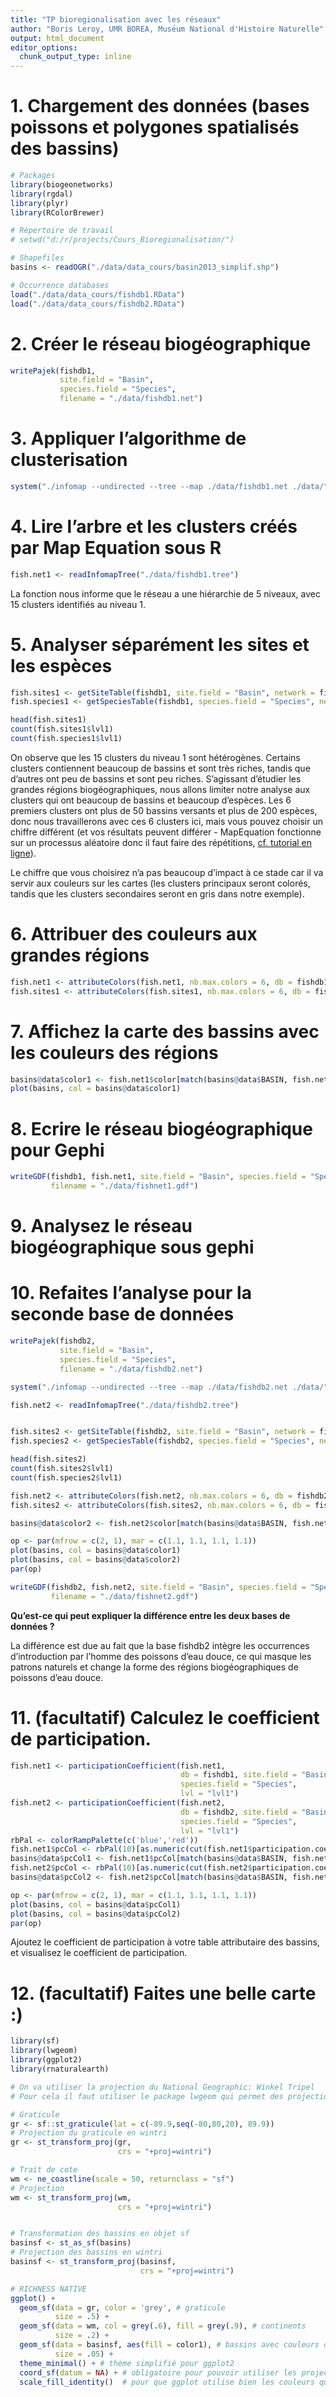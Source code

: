 ```yaml
---
title: "TP bioregionalisation avec les réseaux"
author: "Boris Leroy, UMR BOREA, Muséum National d'Histoire Naturelle"
output: html_document
editor_options: 
  chunk_output_type: inline
---
```



# 1. Chargement des données (bases poissons et polygones spatialisés des bassins)

```r
# Packages
library(biogeonetworks)
library(rgdal)
library(plyr)
library(RColorBrewer)

# Répertoire de travail
# setwd("d:/r/projects/Cours_Bioregionalisation/")

# Shapefiles
basins <- readOGR("./data/data_cours/basin2013_simplif.shp")

# Occurrence databases
load("./data/data_cours/fishdb1.RData")
load("./data/data_cours/fishdb2.RData")
```



# 2. Créer le réseau biogéographique


```r
writePajek(fishdb1, 
           site.field = "Basin",
           species.field = "Species",
           filename = "./data/fishdb1.net")
```


# 3. Appliquer l'algorithme de clusterisation

```r
system("./infomap --undirected --tree --map ./data/fishdb1.net ./data/")
```


# 4. Lire l'arbre et les clusters créés par Map Equation sous R

```r
fish.net1 <- readInfomapTree("./data/fishdb1.tree")
```

La fonction nous informe que le réseau a une hiérarchie de 5 niveaux, avec 15 clusters identifiés au niveau 1.


# 5. Analyser séparément les sites et les espèces

```r
fish.sites1 <- getSiteTable(fishdb1, site.field = "Basin", network = fish.net1)
fish.species1 <- getSpeciesTable(fishdb1, species.field = "Species", network = fish.net1)

head(fish.sites1)
count(fish.sites1$lvl1)
count(fish.species1$lvl1)
```

On observe que les 15 clusters du niveau 1 sont hétérogènes. Certains clusters contiennent beaucoup de bassins et sont très riches, tandis que d'autres ont peu de bassins et sont peu riches. S'agissant d'étudier les grandes régions biogéographiques, nous allons limiter notre analyse aux clusters qui ont beaucoup de bassins et beaucoup d'espèces. Les 6 premiers clusters ont plus de 50 bassins versants et plus de 200 espèces, donc nous travaillerons avec ces 6 clusters ici, mais vous pouvez choisir un chiffre différent (et vos résultats peuvent différer - MapEquation fonctionne sur un processus aléatoire donc il faut faire des répétitions, [cf. tutorial en ligne](https://github.com/Farewe/biogeonetworks)).

Le chiffre que vous choisirez n'a pas beaucoup d'impact à ce stade car il va servir aux couleurs sur les cartes (les clusters principaux seront colorés, tandis que les clusters secondaires seront en gris dans notre exemple).

# 6. Attribuer des couleurs aux grandes régions


```r
fish.net1 <- attributeColors(fish.net1, nb.max.colors = 6, db = fishdb1)
fish.sites1 <- attributeColors(fish.sites1, nb.max.colors = 6, db = fishdb1)
```


# 7. Affichez la carte des bassins avec les couleurs des régions

```r
basins@data$color1 <- fish.net1$color[match(basins@data$BASIN, fish.net1$Name)]
plot(basins, col = basins@data$color1)
```


# 8. Ecrire le réseau biogéographique pour Gephi


```r
writeGDF(fishdb1, fish.net1, site.field = "Basin", species.field = "Species", color.field = "color",
         filename = "./data/fishnet1.gdf")
```



# 9. Analysez le réseau biogéographique sous gephi

# 10. Refaites l'analyse pour la seconde base de données

```r
writePajek(fishdb2, 
           site.field = "Basin",
           species.field = "Species",
           filename = "./data/fishdb2.net")

system("./infomap --undirected --tree --map ./data/fishdb2.net ./data/")

fish.net2 <- readInfomapTree("./data/fishdb2.tree")


fish.sites2 <- getSiteTable(fishdb2, site.field = "Basin", network = fish.net2)
fish.species2 <- getSpeciesTable(fishdb2, species.field = "Species", network = fish.net2)

head(fish.sites2)
count(fish.sites2$lvl1)
count(fish.species2$lvl1)

fish.net2 <- attributeColors(fish.net2, nb.max.colors = 6, db = fishdb2)
fish.sites2 <- attributeColors(fish.sites2, nb.max.colors = 6, db = fishdb2)

basins@data$color2 <- fish.net2$color[match(basins@data$BASIN, fish.net2$Name)]

op <- par(mfrow = c(2, 1), mar = c(1.1, 1.1, 1.1, 1.1))
plot(basins, col = basins@data$color1)
plot(basins, col = basins@data$color2)
par(op)

writeGDF(fishdb2, fish.net2, site.field = "Basin", species.field = "Species", color.field = "color",
         filename = "./data/fishnet2.gdf")
```


**Qu'est-ce qui peut expliquer la différence entre les deux bases de données ?**

La différence est due au fait que la base fishdb2 intègre les occurrences d'introduction par l'homme des poissons d'eau douce, ce qui masque les patrons naturels et change la forme des régions biogéographiques de poissons d'eau douce.

# 11. (facultatif) Calculez le coefficient de participation.

```r
fish.net1 <- participationCoefficient(fish.net1, 
                                      db = fishdb1, site.field = "Basin",
                                      species.field = "Species",
                                      lvl = "lvl1")
fish.net2 <- participationCoefficient(fish.net2, 
                                      db = fishdb2, site.field = "Basin",
                                      species.field = "Species",
                                      lvl = "lvl1")
rbPal <- colorRampPalette(c('blue','red'))
fish.net1$pcCol <- rbPal(10)[as.numeric(cut(fish.net1$participation.coef, breaks = 10))]
basins@data$pcCol1 <- fish.net1$pcCol[match(basins@data$BASIN, fish.net1$Name)]
fish.net2$pcCol <- rbPal(10)[as.numeric(cut(fish.net2$participation.coef, breaks = 10))]
basins@data$pcCol2 <- fish.net2$pcCol[match(basins@data$BASIN, fish.net2$Name)]

op <- par(mfrow = c(2, 1), mar = c(1.1, 1.1, 1.1, 1.1))
plot(basins, col = basins@data$pcCol1)
plot(basins, col = basins@data$pcCol2)
par(op)

```


Ajoutez le coefficient de participation à votre table attributaire des bassins, et visualisez le coefficient de participation.

# 12. (facultatif) Faites une belle carte :) 

```r
library(sf)
library(lwgeom)
library(ggplot2)
library(rnaturalearth)

# On va utiliser la projection du National Geographic: Winkel Tripel
# Pour cela il faut utiliser le package lwgeom qui permet des projections additionnelles avec sf

# Graticule
gr <- sf::st_graticule(lat = c(-89.9,seq(-80,80,20), 89.9))
# Projection du graticule en wintri
gr <- st_transform_proj(gr, 
                        crs = "+proj=wintri")

# Trait de cote
wm <- ne_coastline(scale = 50, returnclass = "sf")
# Projection
wm <- st_transform_proj(wm, 
                        crs = "+proj=wintri")


# Transformation des bassins en objet sf
basinsf <- st_as_sf(basins)
# Projection des bassins en wintri
basinsf <- st_transform_proj(basinsf, 
                             crs = "+proj=wintri")

# RICHNESS NATIVE
ggplot() +
  geom_sf(data = gr, color = 'grey', # graticule
          size = .5) +
  geom_sf(data = wm, col = grey(.6), fill = grey(.9), # continents
          size = .2) +
  geom_sf(data = basinsf, aes(fill = color1), # bassins avec couleurs des régions
          size = .05) +
  theme_minimal() + # thème simplifié pour ggplot2
  coord_sf(datum = NA) + # obligatoire pour pouvoir utiliser les projections de lwgeom
  scale_fill_identity()  # pour que ggplot utilise bien les couleurs qu'on lui demande

```


